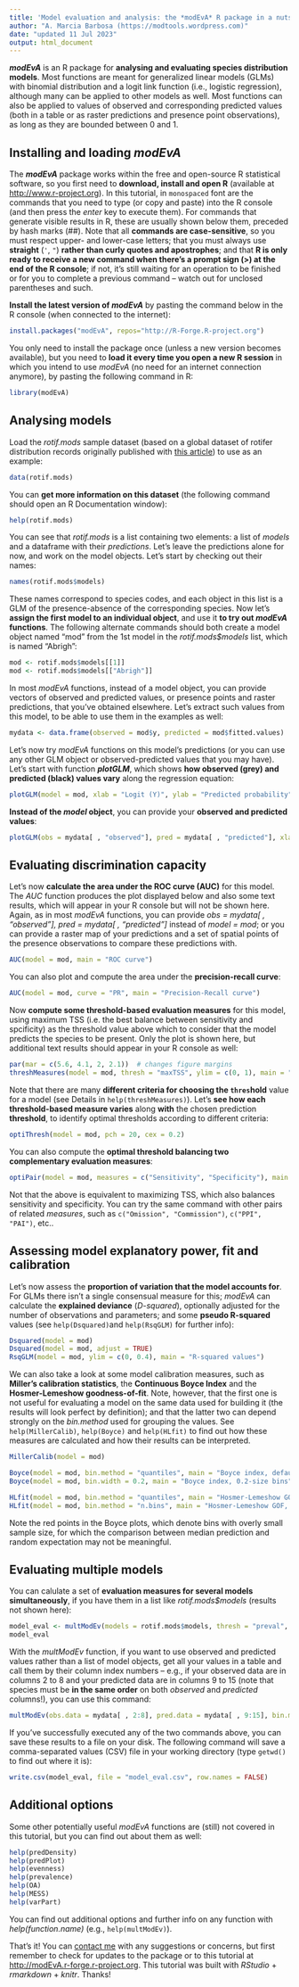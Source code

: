 ```yaml
---
title: 'Model evaluation and analysis: the *modEvA* R package in a nutshell'
author: "A. Marcia Barbosa (https://modtools.wordpress.com)"
date: "updated 11 Jul 2023"
output: html_document
---
```


***modEvA*** is an R package for **analysing and evaluating species distribution models**. Most functions are meant for generalized linear models (GLMs) with binomial distribution and a logit link function (i.e., logistic regression), although many can be applied to other models as well. Most functions can also be applied to values of observed and corresponding predicted values (both in a table or as raster predictions and presence point observations), as long as they are bounded between 0 and 1.


## Installing and loading *modEvA*

The ***modEvA*** package works within the free and open-source R statistical software, so you first need to **download, install and open R** (available at <http://www.r-project.org>). In this tutorial, in `monospaced` font are the commands that you need to type (or copy and paste) into the R console (and then press the *enter* key to execute them). For commands that generate visible results in R, these are usually shown below them, preceded by hash marks (##). Note that all **commands are case-sensitive**, so you must respect upper- and lower-case letters; that you must always use **straight** (`'`, `"`) **rather than curly quotes and apostrophes**; and that **R is only ready to receive a new command when there's a prompt sign (>) at the end of the R console**; if not, it's still waiting for an operation to be finished or for you to complete a previous command -- watch out for unclosed parentheses and such.

**Install the latest version of *modEvA*** by pasting the command below in the R console (when connected to the internet):

```r
install.packages("modEvA", repos="http://R-Forge.R-project.org")
```

You only need to install the package once (unless a new version becomes available), but you need to **load it every time you open a new R session** in which you intend to use *modEvA* (no need for an internet connection anymore), by pasting the following command in R:

```r
library(modEvA)
```


## Analysing models

Load the *rotif.mods* sample dataset (based on a global dataset of rotifer distribution records originally published with [this article](http://onlinelibrary.wiley.com/doi/10.1111/j.1600-0587.2011.06850.x/abstract)) to use as an example:

```r
data(rotif.mods)
```

You can **get more information on this dataset** (the following command should open an R Documentation window):

```r
help(rotif.mods)
```

You can see that *rotif.mods* is a list containing two elements: a list of *models* and a dataframe with their *predictions*. Let's leave the predictions alone for now, and work on the model objects. Let's start by checking out their names:

```r
names(rotif.mods$models)
```

These names correspond to species codes, and each object in this list is a GLM of the presence-absence of the corresponding species. Now let's **assign the first model to an individual object**, and use it **to try out *modEvA* functions**. The following alternate commands should both create a model object named "mod" from the 1st model in the *rotif.mods$models* list, which is named "Abrigh":

```r
mod <- rotif.mods$models[[1]]
mod <- rotif.mods$models[["Abrigh"]]
```

In most *modEvA* functions, instead of a model object, you can provide vectors of observed and predicted values, or presence points and raster predictions, that you've obtained elsewhere. Let's extract such values from this model, to be able to use them in the examples as well:

```r
mydata <- data.frame(observed = mod$y, predicted = mod$fitted.values)
```

Let's now try *modEvA* functions on this model's predictions (or you can use any other GLM object or observed-predicted values that you may have). Let's start with function ***plotGLM***, which shows **how observed (grey) and predicted (black) values vary** along the regression equation:

```r
plotGLM(model = mod, xlab = "Logit (Y)", ylab = "Predicted probability", main = "Model plot")
```

**Instead of the *model* object**, you can provide your **observed and predicted values**:

```r
plotGLM(obs = mydata[ , "observed"], pred = mydata[ , "predicted"], xlab = "Logit (Y)", ylab = "Predicted probability", main = "Model plot")
```

## Evaluating discrimination capacity

Let's now **calculate the area under the ROC curve (AUC)** for this model. The *AUC* function produces the plot displayed below and also some text results, which will appear in your R console but will not be shown here. Again, as in most *modEvA* functions, you can provide *obs = mydata[ , "observed"], pred = mydata[ , "predicted"]* instead of *model = mod*; or you can provide a raster map of your predictions and a set of spatial points of the presence observations to compare these predictions with.

```r
AUC(model = mod, main = "ROC curve")
```

You can also plot and compute the area under the **precision-recall curve**:

```r
AUC(model = mod, curve = "PR", main = "Precision-Recall curve")
```


Now **compute some threshold-based evaluation measures** for this model, using maximum TSS (i.e. the best balance between sensitivity and spcificity) as the threshold value above which to consider that the model predicts the species to be present. Only the plot is shown here, but additional text results should appear in your R console as well:

```r
par(mar = c(5.6, 4.1, 2, 2.1))  # changes figure margins
threshMeasures(model = mod, thresh = "maxTSS", ylim = c(0, 1), main = "Threshold measures")
```

Note that there are many **different criteria for choosing the `thres`hold** value for a model (see Details in `help(threshMeasures)`). Let's **see how each threshold-based measure varies** along **with** the chosen prediction **threshold**, to identify optimal thresholds according to different criteria:

```r
optiThresh(model = mod, pch = 20, cex = 0.2)
```

You can also compute the **optimal threshold balancing two complementary evaluation measures**:

```r
optiPair(model = mod, measures = c("Sensitivity", "Specificity"), main = "Optimal balance")
```

Not that the above is equivalent to maximizing TSS, which also balances sensitivity and specificity. You can try the same command with other pairs of related *measures*, such as `c("Omission", "Commission")`, `c("PPI", "PAI")`, etc..


## Assessing model explanatory power, fit and calibration

Let's now assess the **proportion of variation that the model accounts for**. For GLMs there isn't a single consensual measure for this; *modEvA* can calculate the **explained deviance** (*D-squared*), optionally adjusted for the number of observations and parameters; and some **pseudo R-squared** values (see `help(Dsquared)`and `help(RsqGLM)` for further info):

```r
Dsquared(model = mod)
Dsquared(model = mod, adjust = TRUE)
RsqGLM(model = mod, ylim = c(0, 0.4), main = "R-squared values")
```

We can also take a look at some model calibration measures, such as **Miller's calibration statistics**, the **Continuous Boyce Index** and the **Hosmer-Lemeshow goodness-of-fit**. Note, however, that the first one is not useful for evaluating a model on the same data used for building it (the results will look perfect by definition); and that the latter two can depend strongly on the *bin.method* used for grouping the values. See `help(MillerCalib)`, `help(Boyce)` and `help(HLfit)` to find out how these measures are calculated and how their results can be interpreted.

```r
MillerCalib(model = mod)

Boyce(model = mod, bin.method = "quantiles", main = "Boyce index, default")
Boyce(model = mod, bin.width = 0.2, main = "Boyce index, 0.2-size bins")

HLfit(model = mod, bin.method = "quantiles", main = "Hosmer-Lemeshow GOF, quantiles")
HLfit(model = mod, bin.method = "n.bins", main = "Hosmer-Lemeshow GOF, N bins")
```

Note the red points in the Boyce plots, which denote bins with overly small sample size, for which the comparison between median prediction and random expectation may not be meaningful.


## Evaluating multiple models

You can calulate a set of **evaluation measures for several models simultaneously**, if you have them in a list like *rotif.mods$models* (results not shown here):

```r
model_eval <- multModEv(models = rotif.mods$models, thresh = "preval", bin.method = "quantiles")
model_eval
```

With the *multModEv* function, if you want to use observed and predicted values rather than a list of model objects, get all your values in a table and call them by their column index numbers -- e.g., if your observed data are in columns 2 to 8 and your predicted data are in columns 9 to 15 (note that species must be **in the same order** on both *observed* and *predicted* columns!), you can use this command:

```r
multModEv(obs.data = mydata[ , 2:8], pred.data = mydata[ , 9:15], bin.method = "quantiles", thresh = "preval")
```

If you've successfully executed any of the two commands above, you can save these results to a file on your disk. The following command will save a comma-separated values (CSV) file in your working directory (type `getwd()` to find out where it is):

```r
write.csv(model_eval, file = "model_eval.csv", row.names = FALSE)
```


## Additional options

Some other potentially useful *modEvA* functions are (still) not covered in this tutorial, but you can find out about them as well:

```r
help(predDensity)
help(predPlot)
help(evenness)
help(prevalence)
help(OA)
help(MESS)
help(varPart)
```

You can find out additional options and further info on any function with *help(function.name)* (e.g., `help(multModEv)`).

That's it! You can [contact me](https://modtools.wordpress.com/barbosa) with any suggestions or concerns, but first remember to check for updates to the package or to this tutorial at <http://modEvA.r-forge.r-project.org>. This tutorial was built with *RStudio* + *rmarkdown* + *knitr*. Thanks!

